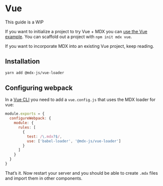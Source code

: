 
# Vue

<Note>This guide is a WIP</Note>

If you want to initialize a project to try Vue + MDX you can
[use the Vue example](https://github.com/mdx-js/mdx/tree/master/examples/vue).
You can scaffold out a project with `npm init mdx vue`.

If you want to incorporate MDX into an existing Vue project, keep reading.

## Installation

```sh
yarn add @mdx-js/vue-loader
```

## Configuring webpack

In a [Vue CLI](https://cli.vuejs.org/) you need to add a `vue.config.js` that
uses the MDX loader for vue:

```js
module.exports = {
  configureWebpack: {
    module: {
      rules: [
        {
          test: /\.mdx?$/,
          use: ['babel-loader', '@mdx-js/vue-loader']
        }
      ]
    }
  }
}
```

That’s it. Now restart your server and you should be able to create `.mdx` files
and import them in other components.

